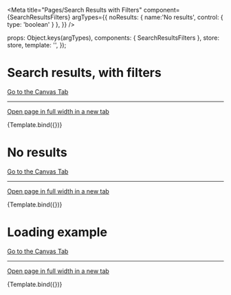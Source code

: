 

<Meta
  title="Pages/Search Results with Filters"
  component={SearchResultsFilters}
  argTypes={{
    noResults: { name:'No results', control: { type: 'boolean' } },
  }}
/>

  props: Object.keys(argTypes),
  components: { SearchResultsFilters },
  store: store,
  template: '<SearchResultsFilters :noResults="noResults" :isLoading="isLoading" />',
});

# Search results, with filters

<a href="?path=/story/pages-search-results-advanced--with-results">Go to the Canvas Tab</a>

---

<a href="?id=pages-search-results-advanced--with-results&args=&viewMode=story" target="_blank">Open page in full width in a new tab</a>


<Canvas>
  <Story
    name="With results"
    args={{
      noResults: false,
      isLoading: false
    }}
  >
    {Template.bind({})}
  </Story>
</Canvas>

# No results

<a href="?path=/story/pages-search-results-advanced--with-results">Go to the Canvas Tab</a>

---

<a href="?id=pages-search-results-advanced--without-results&args=&viewMode=story" target="_blank">Open page in full width in a new tab</a>


<Canvas>
  <Story
    name="Without results"
    args={{
      noResults: true,
      isLoading: false
    }}
  >
    {Template.bind({})}
  </Story>
</Canvas>




# Loading example

<a href="?path=/story/pages-search-results-advanced--when-loading">Go to the Canvas Tab</a>

---

<a href="?id=pages-search-results-advanced--when-loading&args=&viewMode=story" target="_blank">Open page in full width in a new tab</a>

<Canvas>
  <Story
    name="When Loading"
    args={{
      noResults: true,
      isLoading: true
    }}
  >
    {Template.bind({})}
  </Story>
</Canvas>


